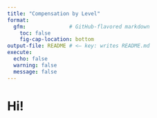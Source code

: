 ```yaml
---
title: "Compensation by Level"
format:
  gfm:              # GitHub-flavored markdown
    toc: false
    fig-cap-location: bottom
output-file: README # <— key: writes README.md
execute:
  echo: false
  warning: false
  message: false
---  
```


# Hi!  